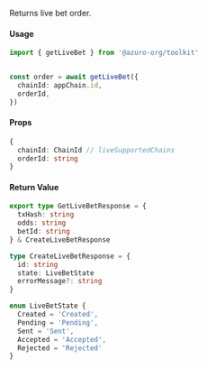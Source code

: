 Returns live bet order.

#### Usage

```ts
import { getLiveBet } from '@azuro-org/toolkit'


const order = await getLiveBet({
  chainId: appChain.id,
  orderId,
})
```

#### Props

```ts
{
  chainId: ChainId // liveSupportedChains
  orderId: string
}
```

#### Return Value

```ts
export type GetLiveBetResponse = {
  txHash: string
  odds: string
  betId: string
} & CreateLiveBetResponse
```

```ts
type CreateLiveBetResponse = {
  id: string
  state: LiveBetState
  errorMessage?: string
}

enum LiveBetState {
  Created = 'Created',
  Pending = 'Pending',
  Sent = 'Sent',
  Accepted = 'Accepted',
  Rejected = 'Rejected'
}
```
